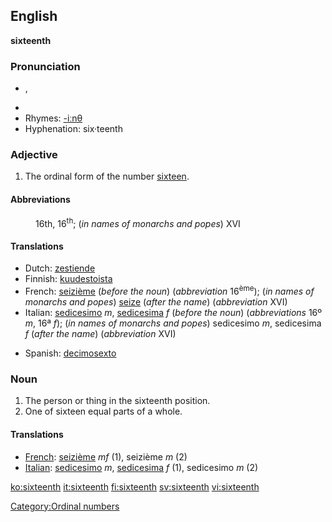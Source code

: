 ==English==
'''sixteenth'''

===Pronunciation===
*{{IPA|/ˌsɪksˈtiːnθ/}}, {{SAMPA|/%sIks"ti:nT/}}
*{{audio|en-us-sixteenth.ogg|Audio (US)}}
*Rhymes: [[Rhymes:English:-iːnθ|-iːnθ]]
*Hyphenation: six·teenth

===Adjective===

# The ordinal form of the number [[sixteen]].

====Abbreviations====
:16th, 16<sup>th</sup>; (''in names of monarchs and popes'') XVI

====Translations====
{{top}}
*Dutch: [[zestiende]]
*Finnish: [[kuudestoista]]
*French: [[seizième]] (''before the noun'') (''abbreviation'' 16<sup>ème</sup>); (''in names of monarchs and popes'') [[seize]] (''after the name'') (''abbreviation'' XVI)
*Italian: [[sedicesimo]] ''m'', [[sedicesima]] ''f'' (''before the noun'') (''abbreviations'' 16º ''m'', 16ª ''f''); (''in names of monarchs and popes'') sedicesimo ''m'', sedicesima ''f'' (''after the name'') (''abbreviation'' XVI)
{{mid}}
*Spanish: [[decimosexto]]
{{bottom}}

===Noun===

#The person or thing in the sixteenth position.
#One of sixteen equal parts of a whole.

====Translations====

*[[French]]: [[seizième]] ''mf'' (1), seizième ''m'' (2)
*[[Italian]]: [[sedicesimo]] ''m'', [[sedicesima]] ''f'' (1), sedicesimo ''m'' (2)

[[Category:Ordinal numbers]]

[[ko:sixteenth]]
[[it:sixteenth]]
[[fi:sixteenth]]
[[sv:sixteenth]]
[[vi:sixteenth]]